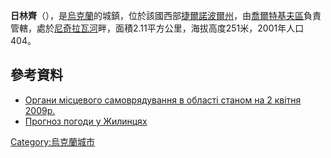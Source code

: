 {{coord|48|53|2|N|26|0|48|E|scale:30000|display=title}}

'''日林齊'''（{{lang-uk|Жилинці}}），是[[烏克蘭|烏克蘭]]的城鎮，位於該國西部[[捷爾諾波爾州|捷爾諾波爾州]]，由[[喬爾特基夫區|喬爾特基夫區]]負責管轄，處於[[尼奇拉瓦河|尼奇拉瓦河]]畔，面積2.11平方公里，海拔高度251米，2001年人口404。


==參考資料==
*[https://archive.is/20120906091527/http://www.obl-rada.te.ua/uk/informatsiya/orhany-mistsevoho-samovryaduvannya-v-oblasti Органи місцевого самоврядування в області станом на 2 квітня 2009р.]
* [http://weather.in.ua/ua/ternopol%27skaja/7738-long Прогноз погоди у Жилинцях]

{{Ukraine-geo-stub}}
[[Category:烏克蘭城市|Category:烏克蘭城市]]